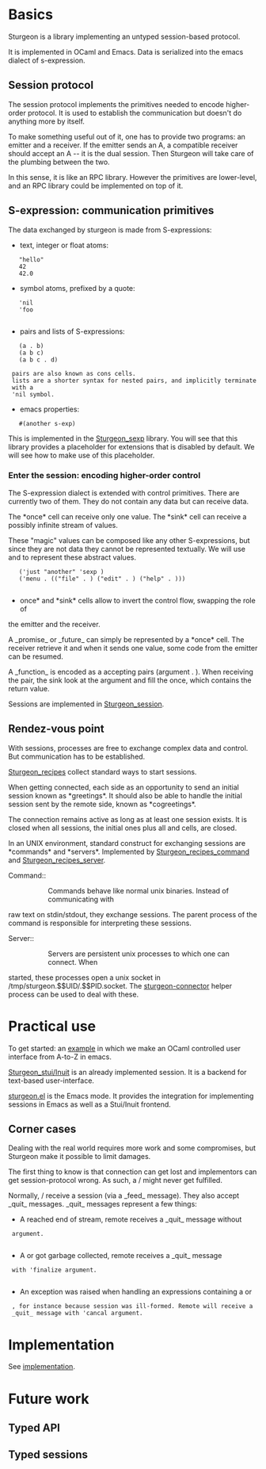= Basics =

Sturgeon is a library implementing an untyped session-based protocol.

It is implemented in OCaml and Emacs.  Data is serialized into the emacs
dialect of s-expression.

== Session protocol ==

The session protocol implements the primitives needed to encode higher-order
protocol.  It is used to establish the communication but doesn't do anything
more by itself.

To make something useful out of it, one has to provide two programs: an emitter
and a receiver.  If the emitter sends an A, a compatible receiver should accept
an A -- it is the dual session.  Then Sturgeon will take care of the plumbing
between the two.

In this sense, it is like an RPC library. However the primitives are
lower-level, and an RPC library could be implemented on top of it.

== S-expression: communication primitives ==

The data exchanged by sturgeon is made from S-expressions:

* text, integer or float atoms:

    "hello"
    42
    42.0

* symbol atoms, prefixed by a quote:
  
    'nil
    'foo
  
* pairs and lists of S-expressions:
  
    (a . b)
    (a b c)
    (a b c . d)
  
  pairs are also known as cons cells.
  lists are a shorter syntax for nested pairs, and implicitly terminate with a
  'nil symbol.

* emacs properties:

    #(another s-exp)

This is implemented in the [[Sturgeon_sexp]] library.  You will see that this
library provides a placeholder for extensions that is disabled by default.
We will see how to make use of this placeholder. 

=== Enter the session: encoding higher-order control ===

The S-expression dialect is extended with control primitives.  There are
currently two of them.  They do not contain any data but can receive data.

The *once* cell can receive only one value.  The *sink* cell can receive a
possibly infinite stream of values.

These "magic" values can be composed like any other S-expressions, but since
they are not data they cannot be represented textually.  We will use <once> and
<sink> to represent these abstract values.

    ('just "another" 'sexp <once>)
    ('menu . (("file" . <sink>) ("edit" . <sink>) ("help" . <sink>)))
    
*once* and *sink* cells allow to invert the control flow, swapping the role of
the emitter and the receiver.

A _promise_ or _future_ can simply be represented by a *once* cell. The
receiver retrieve it and when it sends one value, some code from the emitter
can be resumed.

A _function_ is encoded as a <sink> accepting pairs (argument . <once>).
When receiving the pair, the sink look at the argument and fill the once, which
contains the return value.

Sessions are implemented in [[Sturgeon_session]].

== Rendez-vous point ==

With sessions, processes are free to exchange complex data and control.  But
communication has to be established.

[[Sturgeon_recipes]] collect standard ways to start sessions.  

When getting connected, each side as an opportunity to send an initial session
known as *greetings*.  It should also be able to handle the initial session
sent by the remote side,  known as *cogreetings*.

The connection remains active as long as at least one session exists.  It is
closed when all sessions, the initial ones plus all <once> and <sink> cells,
are closed.

In an UNIX environment,  standard construct for exchanging sessions are *commands* and *servers*.  Implemented by [[Sturgeon_recipes_command]] and [[Sturgeon_recipes_server]].

Command::
:: Commands behave like normal unix binaries.  Instead of communicating with
raw text on stdin/stdout, they exchange sessions.  The parent process of the
command is responsible for interpreting these sessions.

Server::
:: Servers are persistent unix processes to which one can connect.  When
started, these processes open a unix socket in
/tmp/sturgeon.$$UID/<name>.$$PID.socket. The
[[Sturgeon_connector|sturgeon-connector]] helper process can be used to deal
with these.

= Practical use = 

To get started: an [[Inuit_example|example]] in which we make an OCaml
controlled user interface from A-to-Z in emacs.

[[Sturgeon_stui|Sturgeon_stui/Inuit]] is an already implemented session.  It is
a backend for text-based user-interface.

[[Emacs_mode|sturgeon.el]] is the Emacs mode.  It provides the integration for
implementing sessions in Emacs as well as a Stui/Inuit frontend.

== Corner cases ==

Dealing with the real world requires more work and some compromises, but
Sturgeon make it possible to limit damages.

The first thing to know is that connection can get lost and implementors can
get session-protocol wrong.  As such, a <once>/<sink> might never get
fulfilled.

Normally, <once>/<sink> receive a session (via a _feed_ message).  They also
accept _quit_ messages. _quit_ messages represent a few things:

* A <sink> reached end of stream, remote receives a _quit_ message without
  argument.
  
* A <once> or <sink> got garbage collected, remote receives a _quit_ message
  with 'finalize argument.
  
* An exception was raised when handling an expressions containing a <once> or
  <sink>, for instance because session was ill-formed. Remote will receive a
  _quit_ message with 'cancal argument.

= Implementation =

See [[implementation]].

= Future work =

== Typed API ==

== Typed sessions ==
